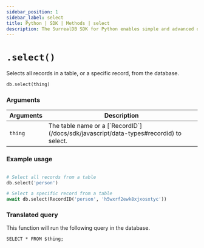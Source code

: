 ```yaml
---
sidebar_position: 1
sidebar_label: select
title: Python | SDK | Methods | select
description: The SurrealDB SDK for Python enables simple and advanced querying of a remote or embedded database.
---
```



# `.select()`

Selects all records in a table, or a specific record, from the database.

```python title="Method Syntax"
db.select(thing)
```

### Arguments
<table>
    <thead>
        <tr>
            <th colspan="2" scope="col">Arguments</th>
            <th colspan="2" scope="col">Description</th>
        </tr>
    </thead>
    <tbody>
        <tr>
            <td colspan="2" scope="row" data-label="Arguments">
                <code>thing</code>
                <Label label="required" />
            </td>
            <td colspan="2" scope="row" data-label="Description">
                The table name or a [`RecordID`](/docs/sdk/javascript/data-types#recordid) to select.
            </td>
        </tr>
    </tbody>
</table>

### Example usage
```python

# Select all records from a table
db.select('person')

# Select a specific record from a table
await db.select(RecordID('person', 'h5wxrf2ewk8xjxosxtyc'))
```

### Translated query
This function will run the following query in the database.

```surql
SELECT * FROM $thing;
```